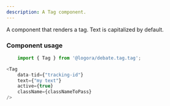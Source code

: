 ```yaml
---
description: A Tag component.
---
```



A component that renders a tag. Text is capitalized by default.

### Component usage
```js
    import { Tag } from '@logora/debate.tag.tag';
```
```js
<Tag 
    data-tid={"tracking-id"} 
    text={"my text"}
    active={true}
    className={classNameToPass}
/>
```